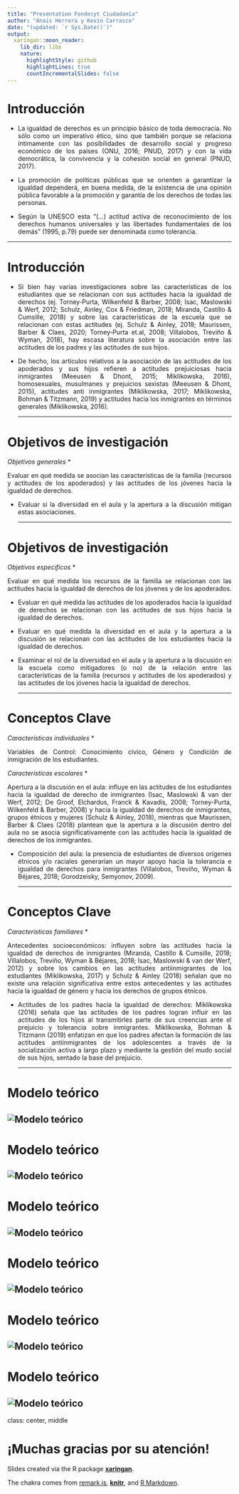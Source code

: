 ```yaml
---
title: "Presentation Fondecyt Ciudadanía"
author: "Anais Herrera y Kevin Carrasco"
date: "(updated: `r Sys.Date()`)"
output:
  xaringan::moon_reader:
    lib_dir: libs
    nature:
      highlightStyle: github
      highlightLines: true
      countIncrementalSlides: false
---
```


# Introducción
* <p style="text-align: justify;"> La igualdad de derechos es un principio básico de toda democracia. No sólo como un imperativo ético, sino que también porque se relaciona íntimamente con las posibilidades de desarrollo social y progreso económico de los países (ONU, 2016; PNUD, 2017) y con la vida democrática, la convivencia y la cohesión social en general (PNUD, 2017).</p>
* <p style="text-align: justify;"> La promoción de políticas públicas que se orienten a garantizar la igualdad dependerá, en buena medida, de la existencia de una opinión pública favorable a la promoción y garantía de los derechos de todas las personas. 
</p>
* <p style="text-align: justify;"> Según la UNESCO esta “(...) actitud activa de reconocimiento de los derechos humanos universales y las libertades fundamentales de los demás” (1995, p.79) puede ser denominada como tolerancia. </p>

---

# Introducción
* <p style="text-align: justify;"> Si bien hay varias investigaciones sobre las características de los estudiantes que se relacionan con sus actitudes hacia la igualdad de derechos (ej. Torney‐Purta, Wilkenfeld & Barber, 2008; Isac, Maslowski & Werf, 2012; Schulz, Ainley, Cox & Friedman, 2018; Miranda, Castillo & Cumsille, 2018) y sobre las características de la escuela que se relacionan con estas actitudes (ej. Schulz & Ainley, 2018; Maurissen, Barber & Claes, 2020; Torney‐Purta et.al, 2008; Villalobos, Treviño & Wyman, 2018), hay escasa literatura sobre la asociación entre las actitudes de los padres y las actitudes de sus hijos. </p>
* <p style="text-align: justify;"> De hecho, los artículos relativos a la asociación de las actitudes de los apoderados y sus hijos refieren a actitudes prejuiciosas hacia inmigrantes (Meeusen & Dhont, 2015; Miklikowska, 2016), homosexuales, musulmanes y prejuicios sexistas (Meeusen & Dhont, 2015), actitudes anti inmigrantes (Miklikowska, 2017;  Miklikowska, Bohman & Titzmann, 2019) y actitudes hacia los inmigrantes en términos generales (Miklikowska, 2016). </p>
---

# Objetivos de investigación

*Objetivos generales* 
* <p style="text-align: justify;"> Evaluar en qué medida se asocian las características de la familia (recursos y actitudes de los apoderados) y las actitudes de los jóvenes hacia la igualdad de derechos. </p>
* <p style="text-align: justify;"> Evaluar si la diversidad en el aula y la apertura a la discusión mitigan estas asociaciones. </p>
---

# Objetivos de investigación

*Objetivos específicos*
* <p style="text-align: justify;"> Evaluar en qué medida los recursos de la familia se relacionan con las actitudes hacia la igualdad de derechos de los jóvenes y de los apoderados. </p>
* <p style="text-align: justify;"> Evaluar en qué medida las actitudes de los apoderados hacia la igualdad de derechos se relacionan con las actitudes de sus hijos hacia la igualdad de derechos. </p>
* <p style="text-align: justify;"> Evaluar en qué medida la diversidad en el aula y la apertura a la discusión se relacionan con las actitudes de los estudiantes hacia la igualdad de derechos.</p>
* <p style="text-align: justify;"> Examinar el rol de la diversidad en el aula y la apertura a la discusión en la escuela como mitigadores (o no) de la relación entre las características de la familia (recursos y actitudes de los apoderados) y las actitudes de los jóvenes hacia la igualdad de derechos.</p>
---

# Conceptos Clave

*Características individuales*
* <p style="text-align: justify;"> Variables de Control: Conocimiento cívico, Género y Condición de inmigración de los estudiantes. </p>

*Características escolares*
* <p style="text-align: justify;"> Apertura a la discusión en el aula: influye en las actitudes de los estudiantes hacia la igualdad de derecho de inmigrantes (Isac, Maslowski & van der Werf, 2012; De Groof, Elchardus, Franck & Kavadis, 2008; Torney-Purta, Wilkenfeld & Barber, 2008) y hacia la igualdad de derechos de inmigrantes, grupos étnicos y mujeres (Schulz & Ainley, 2018), mientras que Maurissen, Barber & Claes (2018) plantean que la apertura a la discusión dentro del aula no se asocia significativamente con las actitudes hacia la igualdad de derechos de los inmigrantes.  </p>
* <p style="text-align: justify;"> Composición del aula: la presencia de estudiantes de diversos orígenes étnicos y/o raciales generarían un mayor apoyo hacia la tolerancia e igualdad de derechos para inmigrantes (Villalobos, Treviño, Wyman & Béjares, 2018; Gorodzeisky, Semyonov, 2009). </p>
---

# Conceptos Clave

*Características familiares*
* <p style="text-align: justify;"> Antecedentes socioeconómicos: influyen sobre las actitudes hacia la igualdad de derechos de inmigrantes (Miranda, Castillo & Cumsille, 2018; Villalobos, Treviño, Wyman & Béjares, 2018; Isac, Maslowski & van der Werf, 2012) y sobre los cambios en las actitudes antiinmigrantes de los estudiantes (Miklikowska, 2017) y Schulz & Ainley (2018) señalan que no existe una relación significativa entre estos antecedentes y las actitudes hacia la igualdad de género y hacia los derechos de grupos étnicos. </p>
* <p style="text-align: justify;"> Actitudes de los padres hacia la igualdad de derechos: Miklikowska (2016) señala que las actitudes de los padres logran influir en las actitudes de los hijos al transmitirles parte de sus creencias ante el prejuicio y tolerancia sobre inmigrantes. Miklikowska, Bohman & Titzmann (2019) enfatizan en que los padres afectan la formación de las actitudes antiinmigrantes de los adolescentes a través de la socialización activa a largo plazo y mediante la gestión del mudo social de sus hijos, sentado la base del prejuicio. </p>
---

# Modelo teórico
![Modelo teórico](images/esquema1.jpg)
---

# Modelo teórico
![Modelo teórico](images/esquema2.jpg)
---

# Modelo teórico
![Modelo teórico](images/esquema3.jpg)
---

# Modelo teórico
![Modelo teórico](images/esquema4.jpg)
---

# Modelo teórico
![Modelo teórico](images/esquema5.jpg)
---

# Modelo teórico
![Modelo teórico](images/esquema6.jpg)
---

class: center, middle

# ¡Muchas gracias por su atención!

Slides created via the R package [**xaringan**](https://github.com/yihui/xaringan).

The chakra comes from [remark.js](https://remarkjs.com), [**knitr**](http://yihui.name/knitr), and [R Markdown](https://rmarkdown.rstudio.com).




